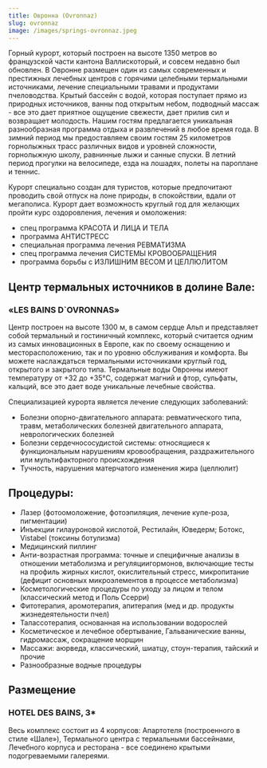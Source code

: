 ```yaml
---
title: Овронна (Ovronnaz)
slug: ovronnaz
image: /images/springs-ovronnaz.jpeg
---
```


Горный курорт, который построен на высоте 1350 метров во французской части кантона Валлискоторый, и совсем недавно был обновлен. В Овронне размещен один из самых современных и престижных лечебных центров с горячими целебными термальными источниками, лечение специальными травами и продуктами пчеловодства. Крытый бассейн с водой, которая поступает прямо из природных источников, ванны под открытым небом, подводный массаж - все это дает приятное ощущение свежести, дает прилив сил и возвращает молодость. Нашим гостям предлагается уникальная разнообразная программа отдыха и развлечений в любое время года. В зимний период мы предоставляем своим гостям 25 километров горнолыжных трасс различных видов и уровней сложности, горнолыжную школу, равнинные лыжи и санные спуски. В летний период прогулки на велосипеде, езда на лошадях, полеты на пароплане и теннис.

Курорт специально создан для туристов, которые предпочитают проводить свой отпуск на лоне природы, в спокойствии, вдали от мегаполиса. Курорт дает возможность круглый год для желающих пройти курс оздоровления, лечения и омоложения:

- спец программа КРАСОТА И ЛИЦА И ТЕЛА
- программа АНТИСТРЕСС
- специальная программа лечения РЕВМАТИЗМА
- спец программа лечения СИСТЕМЫ КРОВООБРАЩЕНИЯ
- программа борьбы с ИЗЛИШНИМ ВЕСОМ И ЦЕЛЛЮЛИТОМ

## Центр термальных источников в долине Вале:

### «LES BAINS D`OVRONNAS»

Центр построен на высоте 1300 м, в самом сердце Альп и представляет собой термальный и гостиничный комплекс, который считается одним из самых инновационных в Европе, как по своему оснащению и месторасположению, так и по уровню обслуживания и комфорта. Вы можете наслаждаться термальными источниками круглый год, открытого и закрытого типа. Термальные воды Овронны имеют температуру от +32 до +35°C, содержат магний и фтор, сульфаты, кальций, все это дает воде уникальные лечебные свойства.

Специализацией курорта является лечение следующих заболеваний:

- Болезни опорно-двигательного аппарата: ревматического типа, травм, метаболических болезней двигательного аппарата, неврологических болезней
- Болезни сердечнососудистой системы: относящиеся к функциональным нарушениям кровообращения, раздражительного или мультифакторного происхождения
- Тучность, нарушения матерчатого изменения жира (целлюлит)

## Процедуры:

- Лазер (фотоомоложение, фотоэпиляция, лечение купе-роза, пигментации)
- Инъекции гилауроновой кислотой, Рестилайн, Юведерм; Ботокс, Vistabel (токсины ботулизма)
- Медицинский пиллинг
- Анти-возрастная программа: точные и специфичные анализы в отношении метаболизма и регуляциигормонов, включающие тесты на профиль жирных кислот, окислительный стресс, микропитание (дефицит основных микроэлементов в процессе метаболизма)
- Косметологические процедуры по уходу за лицом и телом (классический метод и Поль Ссерри)
- Фитотерапия, аромотерапия, апитерапия (мед и др. продукты жизнедеятельности пчел)
- Талассотерапия, основанная на использовании водорослей
- Косметическое и лечебное обертывание, Гальванические ванны, гидромассаж, сокращение морщин
- Массажи: аюрведа, классический, шиатцу, стоун-терапия, тайский и прочие
- Разнообразные водные процедуры

## Размещение

### HOTEL DES BAINS, 3\*

Весь комплекс состоит из 4 корпусов: Апартотеля (построенного в стиле «Шале»), Термального центра с термальными бассейнами, Лечебного корпуса и ресторана - все соединено крытыми подогреваемыми галереями.
